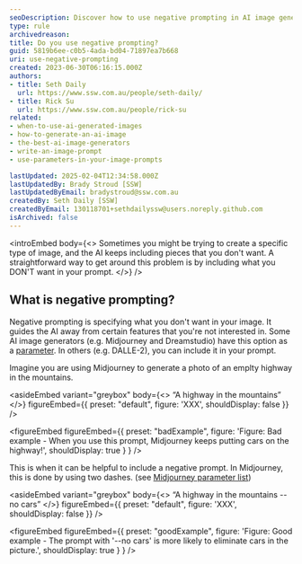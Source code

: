 ```yaml
---
seoDescription: Discover how to use negative prompting in AI image generation to create clearer results by excluding unwanted elements in Midjourney, DALL-E-2, and other tools.
type: rule
archivedreason:
title: Do you use negative prompting?
guid: 5819b6ee-c0b5-4ada-bd04-71897ea7b668
uri: use-negative-prompting
created: 2023-06-30T06:16:15.000Z
authors:
- title: Seth Daily
  url: https://www.ssw.com.au/people/seth-daily/
- title: Rick Su
  url: https://www.ssw.com.au/people/rick-su
related:
- when-to-use-ai-generated-images
- how-to-generate-an-ai-image
- the-best-ai-image-generators
- write-an-image-prompt
- use-parameters-in-your-image-prompts

lastUpdated: 2025-02-04T12:34:58.000Z
lastUpdatedBy: Brady Stroud [SSW]
lastUpdatedByEmail: bradystroud@ssw.com.au
createdBy: Seth Daily [SSW]
createdByEmail: 130118701+sethdailyssw@users.noreply.github.com
isArchived: false
---
```


<introEmbed
  body={<>
Sometimes you might be trying to create a specific type of image, and the AI keeps including pieces that you don't want. A straightforward way to get around this problem is by including what you DON'T want in your prompt.
  </>}
/>
## What is negative prompting?

Negative prompting is specifying what you don't want in your image. It guides the AI away from certain features that you're not interested in. Some AI image generators (e.g. Midjourney and Dreamstudio) have this option as a [parameter](/use-parameters-in-your-image-prompts/). In others (e.g. DALLE-2), you can include it in your prompt.

Imagine you are using Midjourney to generate a photo of an emplty highway in the mountains.

<asideEmbed
  variant="greybox"
  body={<>
    “A highway in the mountains”
  </>}
  figureEmbed={{
    preset: "default",
    figure: 'XXX',
    shouldDisplay: false
  }}
/>

<figureEmbed figureEmbed={{
  preset: "badExample",
  figure: 'Figure: Bad example - When you use this prompt, Midjourney keeps putting cars on the highway!',
  shouldDisplay: true
} } />


This is when it can be helpful to include a negative prompt. In Midjourney, this is done by using two dashes. (see [Midjourney parameter list](https://docs.midjourney.com/docs/parameter-list))

<asideEmbed
  variant="greybox"
  body={<>
    “A highway in the mountains --no cars”
  </>}
  figureEmbed={{
    preset: "default",
    figure: 'XXX',
    shouldDisplay: false
  }}
/>

<figureEmbed figureEmbed={{
  preset: "goodExample",
  figure: 'Figure: Good example - The prompt with \'--no cars\' is more likely to eliminate cars in the picture.',
  shouldDisplay: true
} } />
